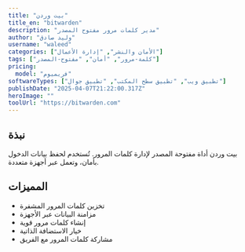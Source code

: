 ---
title: "بيت وردن"
title_en: "bitwarden"
description: "مدير كلمات مرور مفتوح المصدر"
author: "وليد صادق"
username: "waleed"
categories: ["الأمان والنشر", "إدارة الأعمال"]
tags: ["كلمة-مرور", "أمان", "مفتوح-المصدر"]
pricing:
  model: "فريميوم"
softwareTypes: ["تطبيق ويب", "تطبيق سطح المكتب", "تطبيق جوال"]
publishDate: "2025-04-07T21:22:00.317Z"
heroImage: ""
toolUrl: "https://bitwarden.com"
---
## نبذة
بيت وردن أداة مفتوحة المصدر لإدارة كلمات المرور. تُستخدم لحفظ بيانات الدخول بأمان، وتعمل عبر أجهزة متعددة.

## المميزات
- تخزين كلمات المرور المشفرة
- مزامنة البيانات عبر الأجهزة
- إنشاء كلمات مرور قوية
- خيار الاستضافة الذاتية
- مشاركة كلمات المرور مع الفريق